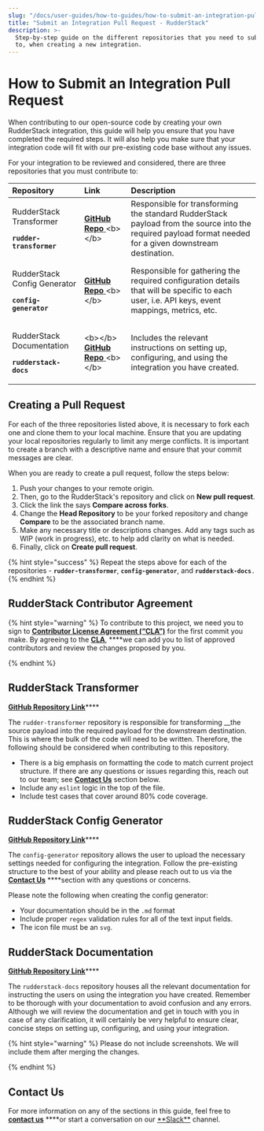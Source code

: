 ```yaml
---
slug: "/docs/user-guides/how-to-guides/how-to-submit-an-integration-pull-request"
title: "Submit an Integration Pull Request - RudderStack"
description: >-
  Step-by-step guide on the different repositories that you need to submit a PR
  to, when creating a new integration.
---
```


# How to Submit an Integration Pull Request

When contributing to our open-source code by creating your own RudderStack integration, this guide will help you ensure that you have completed the required steps. It will also help you make sure that your integration code will fit with our pre-existing code base without any issues.

For your integration to be reviewed and considered, there are three repositories that you must contribute to:

<table>
  <thead>
    <tr>
      <th style="text-align:left">
        <b>Repository</b>
      </th>
      <th style="text-align:left">
        <b>Link</b>
      </th>
      <th style="text-align:left">
        <b>Description</b>
      </th>
    </tr>
  </thead>
  <tbody>
    <tr>
      <td style="text-align:left">
        <p>
          RudderStack Transformer
          <br />
        </p>
        <p>
          <b>
            <code>rudder-transformer</code>
          </b>
        </p>
      </td>
      <td style="text-align:left">
        <p></p>
        <p>
          <a href="https://github.com/rudderlabs/rudder-transformer">
            <b>GitHub Repo</b>
          </a>
          &lt;b&gt;&lt;/b&gt;
        </p>
      </td>
      <td style="text-align:left">
        Responsible for transforming the standard RudderStack payload from the
        source into the required payload format needed for a given downstream
        destination.
      </td>
    </tr>
    <tr>
      <td style="text-align:left">
        <p>RudderStack Config Generator</p>
        <p></p>
        <p>
          <b>
            <code>config-generator</code>
          </b>
        </p>
      </td>
      <td style="text-align:left">
        <p></p>
        <p>
          <a href="https://github.com/rudderlabs/config-generator">
            <b>GitHub Repo</b>
          </a>
          &lt;b&gt;&lt;/b&gt;
        </p>
      </td>
      <td style="text-align:left">
        Responsible for gathering the required configuration details that will
        be specific to each user, i.e. API keys, event mappings, metrics, etc.
      </td>
    </tr>
    <tr>
      <td style="text-align:left">
        <p>RudderStack Documentation</p>
        <p></p>
        <p>
          <b>
            <code>rudderstack-docs</code>
          </b>
        </p>
      </td>
      <td style="text-align:left">
        <p></p>
        <p>
          &lt;b&gt;&lt;/b&gt;
          <a href="https://github.com/rudderlabs/rudderstack-docs">
            <b>GitHub Repo</b>
          </a>
          &lt;b&gt;&lt;/b&gt;
        </p>
      </td>
      <td style="text-align:left">
        Includes the relevant instructions on setting up, configuring, and using
        the integration you have created.
      </td>
    </tr>
  </tbody>
</table>

## Creating a Pull Request

For each of the three repositories listed above, it is necessary to fork each one and clone them to your local machine. Ensure that you are updating your local repositories regularly to limit any merge conflicts. It is important to create a branch with a descriptive name and ensure that your commit messages are clear.

When you are ready to create a pull request, follow the steps below:

1. Push your changes to your remote origin.
2. Then, go to the RudderStack's repository and click on **New pull request**.
3. Click the link the says **Compare across forks**.
4. Change the **Head Repository** to be your forked repository and change **Compare** to be the associated branch name.
5. Make any necessary title or descriptions changes. Add any tags such as WIP \(work in progress\), etc. to help add clarity on what is needed.
6. Finally, click on **Create pull request**.

{% hint style="success" %}
Repeat the steps above for each of the repositories -
**`rudder-transformer`**, **`config-generator`**, and
**`rudderstack-docs`**`.`
{% endhint %}

## RudderStack Contributor Agreement

{% hint style="warning" %}
To contribute to this project, we need you to sign to [**Contributor License Agreement \(“CLA”\)**](https://rudderlabs.wufoo.com/forms/rudderlabs-contributor-license-agreement) for the first commit you make. By agreeing to the [**CLA**](https://rudderlabs.wufoo.com/forms/rudderlabs-contributor-license-agreement), \*\*\*\*we can add you to list of approved contributors and review the changes proposed by you.

{% endhint %}

## RudderStack Transformer

[**GitHub Repository Link**](https://github.com/rudderlabs/rudder-transformer)\*\*\*\*

The `rudder-transformer` repository is responsible for transforming \_\_the source payload into the required payload for the downstream destination. This is where the bulk of the code will need to be written. Therefore, the following should be considered when contributing to this repository.

- There is a big emphasis on formatting the code to match current project structure. If there are any questions or issues regarding this, reach out to our team; see [**Contact Us**](https://docs.rudderstack.com/user-guides/how-to-guides/how-to-submit-an-integration-pull-request#contact-us) section below.
- Include any `eslint` logic in the top of the file.
- Include test cases that cover around 80% code coverage.

## RudderStack Config Generator

[**GitHub Repository Link**](https://github.com/rudderlabs/config-generator)\*\*\*\*

The `config-generator` repository allows the user to upload the necessary settings needed for configuring the integration. Follow the pre-existing structure to the best of your ability and please reach out to us via the [**Contact Us**](https://docs.rudderstack.com/user-guides/how-to-guides/how-to-submit-an-integration-pull-request#contact-us) \*\*\*\*section with any questions or concerns.

Please note the following when creating the config generator:

- Your documentation should be in the `.md` format
- Include proper `regex` validation rules for all of the text input fields.
- The icon file must be an `svg`.

## RudderStack Documentation

[**GitHub Repository Link**](https://github.com/rudderlabs/rudderstack-docs)\*\*\*\*

The `rudderstack-docs` repository houses all the relevant documentation for instructing the users on using the integration you have created. Remember to be thorough with your documentation to avoid confusion and any errors. Although we will review the documentation and get in touch with you in case of any clarification, it will certainly be very helpful to ensure clear, concise steps on setting up, configuring, and using your integration.

{% hint style="warning" %}
Please do not include screenshots. We will include them after merging the changes.

{% endhint %}

## Contact Us

For more information on any of the sections in this guide, feel free to [**contact us**](mailto:%20docs@rudderstack.com) \***\*or start a conversation on our [**Slack\*\*](https://resources.rudderstack.com/join-rudderstack-slack) channel.
